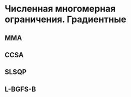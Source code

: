 # Численная многомерная ограничения. Градиентные {#sec-nonlinear-constrained-numerical-many-gradient}

## MMA

## CCSA

## SLSQP

## L-BGFS-B
